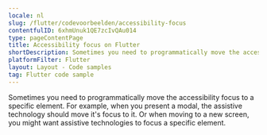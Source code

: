 ```yaml
---
locale: nl
slug: /flutter/codevoorbeelden/accessibility-focus
contentfulID: 6xhmUnuk1QE7zcIvQAu014
type: pageContentPage
title: Accessibility focus on Flutter
shortDescription: Sometimes you need to programmatically move the accessibility focus to a specific element.
platformFilter: Flutter
layout: Layout - Code samples
tag: Flutter code sample
---
```


Sometimes you need to programmatically move the accessibility focus to a specific element. For example, when you present a modal, the assistive technology should move it's focus to it. Or when moving to a new screen, you might want assistive technologies to focus a specific element.

<CodeSample id="accessibility-focus" locale="nl" platform="flutter"/>